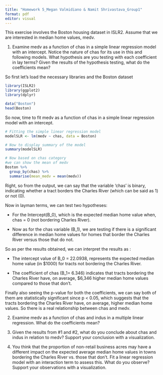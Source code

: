```yaml
---
title: "Homework 5_Megan Valmidiano & Namit Shrivastava_Group1"
format: pdf
editor: visual
---
```

This exercise involves the Boston housing dataset in ISLR2. Assume that we are interested
in median home values, medv.

1. Examine medv as a function of chas in a simple linear regression model with an intercept.
Notice the nature of chas for its use in this and following models. What hypothesis are you
testing with each coefficient in lay terms? Given the results of the hypothesis testing, what
do the coefficients mean?

So first let's load the necessary libraries and the Boston dataset
```r
library(ISLR2)
library(ggplot2)
library(dplyr)

data("Boston")
head(Boston)
```

So now, time to fit medv as a function of chas in a simple linear regression model with an intercept.
```r
# Fitting the simple linear regression model
modelSLR <- lm(medv ~ chas, data = Boston)

# Now to display summary of the model
summary(modelSLR)

# Now based on chas category
#we can show the mean of medv
Boston %>%
  group_by(chas) %>%
  summarise(mean_medv = mean(medv))
```
Right, so from the output, we can say that the variable 'chas' is binary, indicating whether a 
tract borders the Charles River (which can be said as 1) or not (0).

Now in layman terms, we can test two hypotheses:

* For the Intercept(B_0), which is the expected median home value when, chas = 0 (not bordering Charles River).

* Now as for the chas variable (B_1), we are testing if there is a significant difference in median home values 
for homes that border the Charles River versus those that do not.

So as per the results obtained, we can interpret the results as :

* The intercept value of B_0 = 22.0938, represents the expected median home value (in $1000) for tracts not bordering the Charles River.

* The coefficient of chas (B_1= 6.346) indicates that tracts bordering the Charles River have, on average, 
$6,346 higher median home values compared to those that don't.

Finally also seeing the p-value for both the coefficients, we can say both of them are statistically significant since p < 0.05, 
which suggests that the tracts bordering the Charles River have, on average, higher median home values. So there is a real relationship
between chas and medv.




2. Examine medv as a function of chas and indus in a multiple linear regression. What do the
coefficients mean?


3. Given the results from #1 and #2, what do you conclude about chas and indus in relation
to medv? Support your conclusion with a visualization.

4. You think that the proportion of non-retail business acres may have a different impact on
the expected average median home values in towns bordering the Charles River vs. those that
don’t. Fit a linear regression model with an interaction term to assess this. What do you
observe? Support your observations with a visualization.

